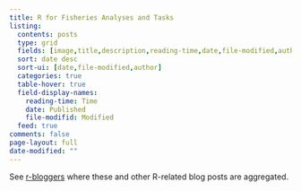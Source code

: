 ```yaml
---
title: R for Fisheries Analyses and Tasks
listing:
  contents: posts
  type: grid
  fields: [image,title,description,reading-time,date,file-modified,author]
  sort: date desc
  sort-ui: [date,file-modified,author]
  categories: true
  table-hover: true
  field-display-names: 
    reading-time: Time
    date: Published
    file-modifid: Modified
  feed: true
comments: false
page-layout: full
date-modified: ""
---
```


::: {.callout-note appearance="minimal"}
See [r-bloggers](http://r-bloggers.com/) where these and other R-related blog posts are aggregated.
:::
